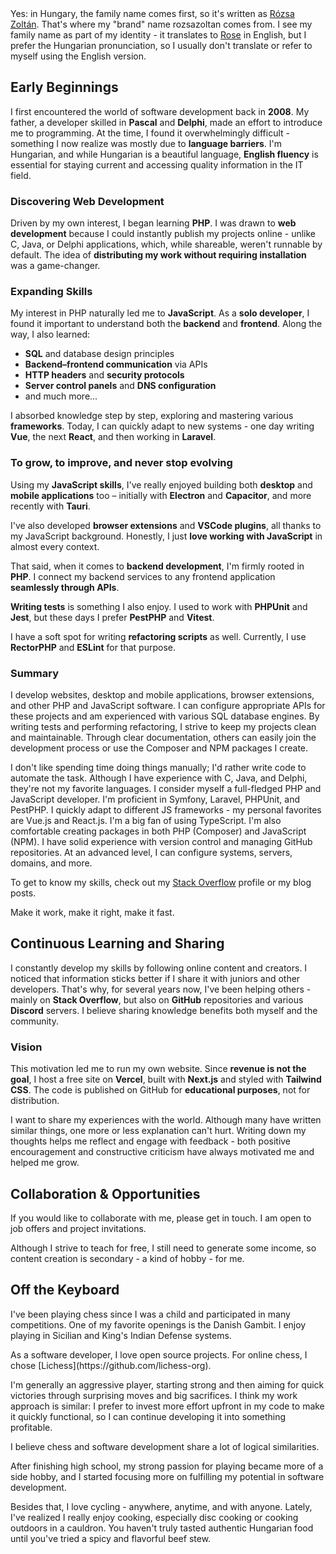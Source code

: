 

<TipLearn>
  Yes: in Hungary, the family name comes first, so it's written as <a href="https://en.wikipedia.org/wiki/Hungarian_names" target="_blank">Rózsa Zoltán</a>. That's where my "brand" name <Link href="/">rozsazoltan</Link> comes from. I see my family name as part of my identity - it translates to <a href="https://translate.google.com/?sl=hu&tl=en&text=R%C3%B3zsa&op=translate" target="_blank">Rose</a> in English, but I prefer the Hungarian pronunciation, so I usually don't translate or refer to myself using the English version.
</TipLearn>


## Early Beginnings

I first encountered the world of software development back in **2008**. My father, a developer skilled in **Pascal** and **Delphi**, made an effort to introduce me to programming. At the time, I found it overwhelmingly difficult - something I now realize was mostly due to **language barriers**. I'm Hungarian, and while Hungarian is a beautiful language, **English fluency** is essential for staying current and accessing quality information in the IT field.

### Discovering Web Development  
Driven by my own interest, I began learning **PHP**. I was drawn to **web development** because I could instantly publish my projects online - unlike C, Java, or Delphi applications, which, while shareable, weren't runnable by default. The idea of **distributing my work without requiring installation** was a game-changer.

### Expanding Skills  
My interest in PHP naturally led me to **JavaScript**. As a **solo developer**, I found it important to understand both the **backend** and **frontend**. Along the way, I also learned:
* **SQL** and database design principles
* **Backend–frontend communication** via APIs
* **HTTP headers** and **security protocols**
* **Server control panels** and **DNS configuration**
* and much more...

I absorbed knowledge step by step, exploring and mastering various **frameworks**. Today, I can quickly adapt to new systems - one day writing **Vue**, the next **React**, and then working in **Laravel**.

### To grow, to improve, and never stop evolving

Using my **JavaScript skills**, I've really enjoyed building both **desktop** and **mobile applications** too – initially with **Electron** and **Capacitor**, and more recently with **Tauri**.

I've also developed **browser extensions** and **VSCode plugins**, all thanks to my JavaScript background. Honestly, I just **love working with JavaScript** in almost every context. 

That said, when it comes to **backend development**, I'm firmly rooted in **PHP**. I connect my backend services to any frontend application **seamlessly through APIs**.

**Writing tests** is something I also enjoy. I used to work with **PHPUnit** and **Jest**, but these days I prefer **PestPHP** and **Vitest**.

I have a soft spot for writing **refactoring scripts** as well. Currently, I use **RectorPHP** and **ESLint** for that purpose.

### Summary

I develop websites, desktop and mobile applications, browser extensions, and other PHP and JavaScript software. I can configure appropriate APIs for these projects and am experienced with various SQL database engines. By writing tests and performing refactoring, I strive to keep my projects clean and maintainable. Through clear documentation, others can easily join the development process or use the Composer and NPM packages I create.

<div className="[&_p]:font-normal">
  <TipBad>
    I don't like spending time doing things manually; I'd rather write code to automate the task.
  </TipBad>
  <TipBad>
    Although I have experience with C, Java, and Delphi, they're not my favorite languages.
  </TipBad>
  <TipGood>
    I consider myself a full-fledged PHP and JavaScript developer.
  </TipGood>
  <TipGood>
    I'm proficient in Symfony, Laravel, PHPUnit, and PestPHP.
  </TipGood>
  <TipGood>
    I quickly adapt to different JS frameworks - my personal favorites are Vue.js and React.js.
  </TipGood>
  <TipGood>
    I'm a big fan of using TypeScript.
  </TipGood>
  <TipGood>
    I'm also comfortable creating packages in both PHP (Composer) and JavaScript (NPM).
  </TipGood>
  <TipGood>
    I have solid experience with version control and managing GitHub repositories.
  </TipGood>
  <TipGood>
    At an advanced level, I can configure systems, servers, domains, and more.
  </TipGood>
</div>

To get to know my skills, check out my [Stack Overflow](https://stackoverflow.com/users/15167500/rozsazoltan?tab=answers&sort=votes) profile or <Link href="/blog">my blog posts</Link>.

<TipStar>
  Make it work, make it right, make it fast.
</TipStar>

## Continuous Learning and Sharing  
I constantly develop my skills by following online content and creators. I noticed that information sticks better if I share it with juniors and other developers. That's why, for several years now, I've been helping others - mainly on **Stack Overflow**, but also on **GitHub** repositories and various **Discord** servers. I believe sharing knowledge benefits both myself and the community.

### Vision  
This motivation led me to run my own website. Since **revenue is not the goal**, I host a free site on **Vercel**, built with **Next.js** and styled with **Tailwind CSS**. The code is published on GitHub for **educational purposes**, not for distribution.

I want to share my experiences with the world. Although many have written similar things, one more or less explanation can't hurt. Writing down my thoughts helps me reflect and engage with feedback - both positive encouragement and constructive criticism have always motivated me and helped me grow.

## Collaboration & Opportunities

If you would like to collaborate with me, please get in touch. I am open to job offers and project invitations.

<TipHighlight>
  Although I strive to teach for free, I still need to generate some income, so content creation is secondary - a kind of hobby - for me.
</TipHighlight>

## Off the Keyboard

I've been playing chess since I was a child and participated in many competitions. One of my favorite openings is the Danish Gambit. I enjoy playing in Sicilian and King's Indian Defense systems.

<TipLearn>
  As a software developer, I love open source projects. For online chess, I chose [Lichess](https://github.com/lichess-org).
</TipLearn>

I'm generally an aggressive player, starting strong and then aiming for quick victories through surprising moves and big sacrifices. I think my work approach is similar: I prefer to invest more effort upfront in my code to make it quickly functional, so I can continue developing it into something profitable.

<TipHighlight>
  I believe chess and software development share a lot of logical similarities.
</TipHighlight>

After finishing high school, my strong passion for playing became more of a side hobby, and I started focusing more on fulfilling my potential in software development.

Besides that, I love cycling - anywhere, anytime, and with anyone. Lately, I've realized I really enjoy cooking, especially disc cooking or cooking outdoors in a cauldron. You haven't truly tasted authentic Hungarian food until you've tried a spicy and flavorful beef stew.

